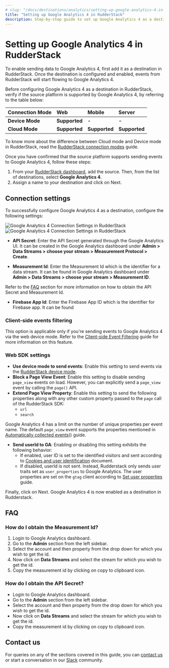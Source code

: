 ```yaml
---
# slug: "/docs/destinations/analytics/setting-up-google-analytics-4-in-rudderstack"
title: "Setting up Google Analytics 4 in RudderStack"
description: Step-by-step guide to set up Google Analytics 4 as a destination in RudderStack.
---
```


# Setting up Google Analytics 4 in RudderStack

To enable sending data to Google Analytics 4, first add it as a destination in RudderStack. Once the destination is configured and enabled, events from RudderStack will start flowing to Google Analytics 4.

Before configuring Google Analytics 4 as a destination in RudderStack, verify if the source platform is supported by Google Analytics 4, by referring to the table below:

| **Connection Mode** | Web           | Mobile | Server |
| :------------------ | :------------ | :----- | :----- |
| **Device Mode**     | **Supported** | **-**  | **-**  |
| **Cloud Mode**      | **Supported** | **Supported**  | **Supported**  |

<div class="infoBlock">

To know more about the difference between Cloud mode and Device mode in RudderStack, read the <a href="https://rudderstack.com/docs/rudderstack-cloud/rudderstack-connection-modes/">RudderStack connection modes</a> guide.

</div>

Once you have confirmed that the source platform supports sending events to Google Analytics 4, follow these steps:

1. From your [RudderStack dashboard](https://app.rudderstack.com/), add the source. Then, from the list of destinations, select **Google Analytics 4**.
2. Assign a name to your destination and click on Next.

## Connection settings

To successfully configure Google Analytics 4 as a destination, configure the following settings:

<img src="/assets/event-stream-destinations/google-analytics-4-connection-settings.png" alt="Google Analytics 4 Connection Settings in RudderStack"/>
<img src="/assets/event-stream-destinations/google-analytics-4-connection-settings2.png" alt="Google Analytics 4 Connection Settings in RudderStack"/>

- **API Secret**: Enter the API Secret generated through the Google Analytics UI. It can be created in the Google Analytics dashboard under **Admin > Data Streams > choose your stream > Measurement Protocol > Create**.
  
- **Measurement Id**: Enter the Measurement Id which is the identifier for a data stream. It can be found in Google Analytics dashboard under **Admin > Data Streams > choose your stream > Measurement ID**.

<div class="infoBlock">
  
 Refer to the <a href="#faq">FAQ</a> section for more information on how to obtain the API Secret and Measurement Id.
  </div>

- **Firebase App Id**: Enter the Firebase App ID which is the identifier for Firebase app. It can be found 


### Client-side events filtering

<div class="infoBlock">

This option is applicable only if you're sending events to Google Analytics 4 via the web device mode. Refer to the <a href="https://www.rudderstack.com/docs/stream-sources/rudderstack-sdk-integration-guides/event-filtering/">Client-side Event Filtering</a> guide for more information on this feature.
</div>

### Web SDK settings

- **Use device mode to send events**: Enable this setting to send events via the [RudderStack device mode](https://www.rudderstack.com/docs/rudderstack-cloud/rudderstack-connection-modes/#device-mode).
- **Block a Page View Event**: Enable this setting to disable sending `page_view` events on load. However, you can explicitly send a `page_view` event by calling the `page()` API.
- **Extend Page View Property**: Enable this setting to send the following properties along with any other custom property passed to the `page` call of the RudderStack SDK:
  - `url`
  - `search`
 
<div class="infoBlock">
  
Google Analytics 4 has a limit on the number of unique properties per event name. The default `page_view` event supports the properties mentioned in <a href="https://support.google.com/analytics/answer/9234069?hl=en&ref_topic=6317484">Automatically collected events</a>() guide.
  </div>
  
- **Send userId to GA**: Enabling or disabling this setting exhibits the following behavior:
  - If enabled, user ID is set to the identified visitors and sent according to [Cookies and user identification](https://developers.google.com/tag-platform/devguides/cookies#set_user_id) document.
  - If disabled, userId is not sent. Instead, Rudderstack only sends user traits set as `user_properties` to Google Analytics. The user properties are set on the `gtag` client according to [Set user properties](https://developers.google.com/analytics/devguides/collection/ga4/user-properties?technology=websites) guide.


Finally, click on Next. Google Analytics 4 is now enabled as a destination in Rudderstack.

## FAQ

### How do I obtain the Measurement Id?

1. Login to Google Analytics dashboard.
2. Go to the **Admin** section from the left sidebar.
3. Select the account and then property from the drop down for which you wish to get the id.
4. Now click on **Data Streams** and select the stream for which you wish to get the id.
5. Copy the measurement id by clicking on copy to clipboard icon.

### How do I obtain the API Secret?

- Login to Google Analytics dashboard.
- Go to the **Admin** section from the left sidebar.
- Select the account and then property from the drop down for which you wish to get the id.
- Now click on **Data Streams** and select the stream for which you wish to get the id.
- Copy the measurement id by clicking on copy to clipboard icon.

## Contact us

For queries on any of the sections covered in this guide, you can [contact us](mailto:%20docs@rudderstack.com) or start a conversation in our [Slack](https://rudderstack.com/join-rudderstack-slack-community) community.
